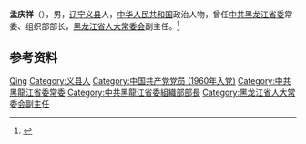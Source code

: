 '''孟庆祥'''（{{bd|1939年|3月|1998年|5月5日}}），男，[[辽宁|辽宁]][[义县|义县]]人，[[中华人民共和国|中华人民共和国]]政治人物，曾任[[中共黑龙江省委|中共黑龙江省委]]常委、组织部部长，[[黑龙江省人大常委会|黑龙江省人大常委会]]副主任。<ref>{{Cite book|title=中华人民共和国职官志|author=何虎生, 李耀东, 向常福主编|publisher=中国社会出版社|year=2003|isbn=9787800883934|location=北京|pages=}}</ref>

== 参考资料 ==
{{reflist}}

{{中国人物小作品}}

{{Authority control}}
{{DEFAULTSORT:Meng孟}}
[[Category:孟姓|Qing]]
[[Category:义县人|Category:义县人]]
[[Category:中国共产党党员_(1960年入党)|Category:中国共产党党员 (1960年入党)]]
[[Category:中共黑龍江省委常委|Category:中共黑龍江省委常委]]
[[Category:中共黑龍江省委組織部部長|Category:中共黑龍江省委組織部部長]]
[[Category:黑龙江省人大常委会副主任|Category:黑龙江省人大常委会副主任]]